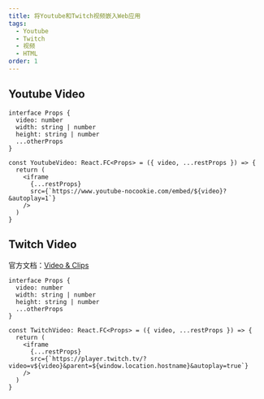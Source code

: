 ```yaml
---
title: 将Youtube和Twitch视频嵌入Web应用
tags:
  - Youtube
  - Twitch
  - 视频
  - HTML
order: 1
---
```


## Youtube Video

```tsx
interface Props {
  video: number
  width: string | number
  height: string | number
  ...otherProps
}

const YoutubeVideo: React.FC<Props> = ({ video, ...restProps }) => {
  return (
    <iframe
      {...restProps}
      src={`https://www.youtube-nocookie.com/embed/${video}?&autoplay=1`}
    />
  )
}
```


## Twitch Video

官方文档：[Video & Clips](https://dev.twitch.tv/docs/embed/video-and-clips#non-interactive-inline-frames-for-live-streams-and-vods)

```tsx
interface Props {
  video: number
  width: string | number
  height: string | number
  ...otherProps
}

const TwitchVideo: React.FC<Props> = ({ video, ...restProps }) => {
  return (
    <iframe
      {...restProps}
      src={`https://player.twitch.tv/?video=v${video}&parent=${window.location.hostname}&autoplay=true`}
    />
  )
}
```
